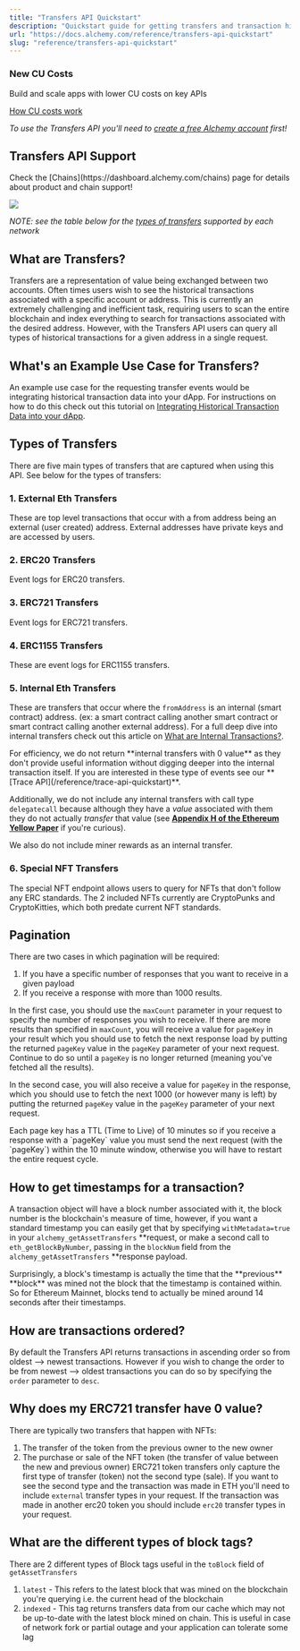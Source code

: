 ```yaml
---
title: "Transfers API Quickstart"
description: "Quickstart guide for getting transfers and transaction history for contracts and addresses. The Transfers API allows you to easily fetch historical transactions for any address without having to scan the entire chain and index everything for each of your users."
url: "https://docs.alchemy.com/reference/transfers-api-quickstart"
slug: "reference/transfers-api-quickstart"
---
```



### New CU Costs

Build and scale apps with lower CU costs on key APIs

[How CU costs work](<https://docs.alchemy.com/reference/compute-unit-costs?utm_source=docs\&utm_medium=website\&utm_campaign=build >)

*To use the Transfers API you'll need to [create a free Alchemy account](https://alchemy.com/?r=affiliate:4cf7f72f-9238-45c4-a230-6840fcd048ae) first!*

## Transfers API Support

<Info>
  Check the [Chains](https://dashboard.alchemy.com/chains) page for details about product and chain support!

  ![](523fb8a9a9d899921ee1046d0ff1b389967a9976d1c6112ebbbe071ddd1ef374-image.png)
</Info>

*NOTE: see the table below for the [types of transfers](#types-of-transfers) supported by each network*

## What are Transfers?

Transfers are a representation of value being exchanged between two accounts. Often times users wish to see the historical transactions associated with a specific account or address. This is currently an extremely challenging and inefficient task, requiring users to scan the entire blockchain and index everything to search for transactions associated with the desired address. However, with the Transfers API users can query all types of historical transactions for a given address in a single request.

## What's an Example Use Case for Transfers?

An example use case for the requesting transfer events would be integrating historical transaction data into your dApp. For instructions on how to do this check out this tutorial on [Integrating Historical Transaction Data into your dApp](/docs/integrating-historical-transaction-data-into-your-dapp).

## Types of Transfers

There are five main types of transfers that are captured when using this API. See below for the types of transfers:

### 1. External Eth Transfers

These are top level transactions that occur with a from address being an external (user created) address. External addresses have private keys and are accessed by users.

### 2. ERC20 Transfers

Event logs for ERC20 transfers.

### 3. ERC721 Transfers

Event logs for ERC721 transfers.

### 4. ERC1155 Transfers

These are event logs for ERC1155 transfers.

### 5. Internal Eth Transfers

These are transfers that occur where the `fromAddress` is an internal (smart contract) address. (ex: a smart contract calling another smart contract or smart contract calling another external address). For a full deep dive into internal transfers check out this article on [What are Internal Transactions?](/docs/what-are-internal-transactions).

<Info>
  For efficiency, we do not return **internal transfers with 0 value** as they don't provide useful information without digging deeper into the internal transaction itself. If you are interested in these type of events see our **[Trace API](/reference/trace-api-quickstart)**.

  Additionally, we do not include any internal transfers with call type `delegatecall` because although they have a *value* associated with them they do not actually *transfer* that value (see **[Appendix H of the Ethereum Yellow Paper](https://ethereum.github.io/yellowpaper/paper.pdf)** if you're curious).

  We also do not include miner rewards as an internal transfer.
</Info>

### 6. Special NFT Transfers

The special NFT endpoint allows users to query for NFTs that don't follow any ERC standards. The 2 included NFTs currently are CryptoPunks and CryptoKitties, which both predate current NFT standards.

## Pagination

There are two cases in which pagination will be required:

1. If you have a specific number of responses that you want to receive in a given payload
2. If you receive a response with more than 1000 results.

In the first case, you should use the `maxCount` parameter in your request to specify the number of responses you wish to receive. If there are more results than specified in `maxCount`, you will receive a value for `pageKey` in your result which you should use to fetch the next response load by putting the returned `pageKey` value in the `pageKey` parameter of your next request. Continue to do so until a `pageKey` is no longer returned (meaning you've fetched all the results).

In the second case, you will also receive a value for `pageKey` in the response, which you should use to fetch the next 1000 (or however many is left) by putting the returned `pageKey` value in the `pageKey` parameter of your next request.

<Warning>
  Each page key has a TTL (Time to Live) of 10 minutes so if you receive a response with a `pageKey` value you must send the next request (with the `pageKey`) within the 10 minute window, otherwise you will have to restart the entire request cycle.
</Warning>

## How to get timestamps for a transaction?

A transaction object will have a block number associated with it, the block number is the blockchain's measure of time, however, if you want a standard timestamp you can easily get that by specifying `withMetadata=true` in your `alchemy_getAssetTransfers` **request, or make a second call to `eth_getBlockByNumber`, passing in the `blockNum` field from the `alchemy_getAssetTransfers` **response payload.

<Info>
  Surprisingly, a block's timestamp is actually the time that the **previous** **block** was mined not the block that the timestamp is contained within. So for Ethereum Mainnet, blocks tend to actually be mined around 14 seconds after their timestamps.
</Info>

## How are transactions ordered?

By default the Transfers API returns transactions in ascending order so from oldest --> newest transactions. However if you wish to change the order to be from newest --> oldest transactions you can do so by specifying the `order` parameter to `desc`.

## Why does my ERC721 transfer have 0 value?

There are typically two transfers that happen with NFTs:

1. The transfer of the token from the previous owner to the new owner
2. The purchase or sale of the NFT token (the transfer of value between the new and previous owner) ERC721 token transfers only capture the first type of transfer (token) not the second type (sale). If you want to see the second type and the transaction was made in ETH you'll need to include `external` transfer types in your request. If the transaction was made in another erc20 token you should include `erc20` transfer types in your request.

## What are the different types of block tags?

There are 2 different types of Block tags useful in the `toBlock` field of `getAssetTransfers`

1. `latest` - This refers to the latest block that was mined on the blockchain you're querying i.e. the current head of the blockchain
2. `indexed` - This tag returns transfers data from our cache which may not be up-to-date with the latest block mined on chain. This is useful in case of network fork or partial outage and your application can tolerate some lag
